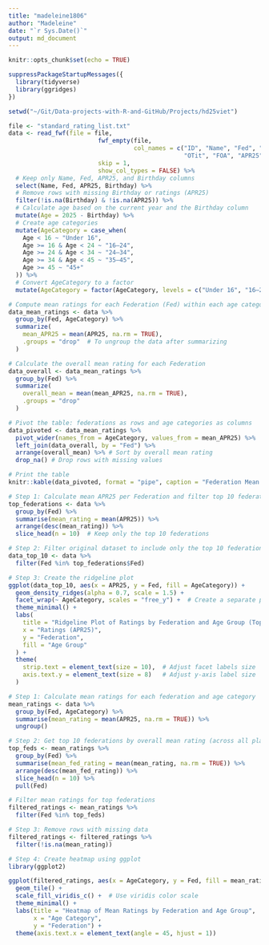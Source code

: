 ```yaml
---
title: "madeleine1806"
author: "Madeleine"
date: "`r Sys.Date()`"
output: md_document
---
```


```r
knitr::opts_chunk$set(echo = TRUE)
```
```r
suppressPackageStartupMessages({
  library(tidyverse)
  library(ggridges)
})

setwd("~/Git/Data-projects-with-R-and-GitHub/Projects/hd25viet")

```

```r
file <- "standard_rating_list.txt"
data <- read_fwf(file = file, 
                         fwf_empty(file, 
                                   col_names = c("ID", "Name", "Fed", "Sex", "Tit", "WTit", 
                                                 "OTit", "FOA", "APR25", "Gms", "K", "Birthday", "Flag")),
                         skip = 1,
                         show_col_types = FALSE) %>%
  # Keep only Name, Fed, APR25, and Birthday columns
  select(Name, Fed, APR25, Birthday) %>%
  # Remove rows with missing Birthday or ratings (APR25)
  filter(!is.na(Birthday) & !is.na(APR25)) %>%
  # Calculate age based on the current year and the Birthday column
  mutate(Age = 2025 - Birthday) %>%
  # Create age categories
  mutate(AgeCategory = case_when(
    Age < 16 ~ "Under 16",
    Age >= 16 & Age < 24 ~ "16–24",
    Age >= 24 & Age < 34 ~ "24–34",
    Age >= 34 & Age < 45 ~ "35–45",
    Age >= 45 ~ "45+"
  )) %>%
  # Convert AgeCategory to a factor
  mutate(AgeCategory = factor(AgeCategory, levels = c("Under 16", "16–24", "24–34", "35–45", "45+")))

```

```r

# Compute mean ratings for each Federation (Fed) within each age category
data_mean_ratings <- data %>%
  group_by(Fed, AgeCategory) %>%
  summarize(
    mean_APR25 = mean(APR25, na.rm = TRUE),
    .groups = "drop"  # To ungroup the data after summarizing
  )

# Calculate the overall mean rating for each Federation
data_overall <- data_mean_ratings %>%
  group_by(Fed) %>%
  summarize(
    overall_mean = mean(mean_APR25, na.rm = TRUE),
    .groups = "drop"
  )

# Pivot the table: federations as rows and age categories as columns
data_pivoted <- data_mean_ratings %>%
  pivot_wider(names_from = AgeCategory, values_from = mean_APR25) %>%
  left_join(data_overall, by = "Fed") %>%
  arrange(overall_mean) %>% # Sort by overall mean rating 
  drop_na() # Drop rows with missing values

# Print the table
knitr::kable(data_pivoted, format = "pipe", caption = "Federation Mean Ratings by Age Category with Overall Mean Rating")
```

```r
# Step 1: Calculate mean APR25 per Federation and filter top 10 federations
top_federations <- data %>%
  group_by(Fed) %>%
  summarise(mean_rating = mean(APR25)) %>%
  arrange(desc(mean_rating)) %>%
  slice_head(n = 10)  # Keep only the top 10 federations

# Step 2: Filter original dataset to include only the top 10 federations
data_top_10 <- data %>%
  filter(Fed %in% top_federations$Fed)

# Step 3: Create the ridgeline plot
ggplot(data_top_10, aes(x = APR25, y = Fed, fill = AgeCategory)) +
  geom_density_ridges(alpha = 0.7, scale = 1.5) +
  facet_wrap(~ AgeCategory, scales = "free_y") +  # Create a separate plot per age category
  theme_minimal() +
  labs(
    title = "Ridgeline Plot of Ratings by Federation and Age Group (Top 10 Federations)",
    x = "Ratings (APR25)",
    y = "Federation",
    fill = "Age Group"
  ) +
  theme(
    strip.text = element_text(size = 10),  # Adjust facet labels size
    axis.text.y = element_text(size = 8)   # Adjust y-axis label size
  )
```
```r
# Step 1: Calculate mean ratings for each federation and age category
mean_ratings <- data %>%
  group_by(Fed, AgeCategory) %>%
  summarise(mean_rating = mean(APR25, na.rm = TRUE)) %>%
  ungroup()

# Step 2: Get top 10 federations by overall mean rating (across all players)
top_feds <- mean_ratings %>%
  group_by(Fed) %>%
  summarise(mean_fed_rating = mean(mean_rating, na.rm = TRUE)) %>%
  arrange(desc(mean_fed_rating)) %>%
  slice_head(n = 10) %>%
  pull(Fed)

# Filter mean ratings for top federations
filtered_ratings <- mean_ratings %>%
  filter(Fed %in% top_feds)

# Step 3: Remove rows with missing data
filtered_ratings <- filtered_ratings %>%
  filter(!is.na(mean_rating))

# Step 4: Create heatmap using ggplot
library(ggplot2)

ggplot(filtered_ratings, aes(x = AgeCategory, y = Fed, fill = mean_rating)) +
  geom_tile() +
  scale_fill_viridis_c() +  # Use viridis color scale
  theme_minimal() +
  labs(title = "Heatmap of Mean Ratings by Federation and Age Group",
       x = "Age Category",
       y = "Federation") +
  theme(axis.text.x = element_text(angle = 45, hjust = 1)) 
``` 